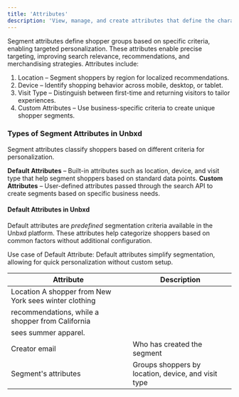 ```yaml
---
title: 'Attributes'
description: 'View, manage, and create attributes that define the characteristics of your user.'
---
```

Segment attributes define shopper groups based on specific criteria, enabling targeted personalization. These attributes enable precise targeting, improving search relevance, recommendations, and merchandising strategies.
Attributes include:

1. Location – Segment shoppers by region for localized recommendations.
2. Device – Identify shopping behavior across mobile, desktop, or tablet.
3. Visit Type – Distinguish between first-time and returning visitors to tailor experiences.
4. Custom Attributes – Use business-specific criteria to create unique shopper segments.

### Types of Segment Attributes in Unbxd
Segment attributes classify shoppers based on different criteria for personalization.

**Default Attributes** – Built-in attributes such as location, device, and visit type that help segment shoppers based on standard data points.
**Custom Attributes** – User-defined attributes passed through the search API to create segments based on specific business needs.

#### Default Attributes in Unbxd
Default attributes are _predefined_ segmentation criteria available in the Unbxd platform. These attributes help categorize shoppers based on common factors without additional configuration.

Use case of Default Attribute:
Default attributes simplify segmentation, allowing for quick personalization without custom setup.

|      Attribute       |           Description                                |
| ---------------------| ------------------------------------------------     |
|Location              A shopper from New York sees winter clothing         |
|                       recommendations, while a shopper from California      |
|                       sees summer apparel.                                 |
| Creator email        | Who has created the segment                          |
| Segment's attributes | Groups shoppers by location, device, and visit type  |